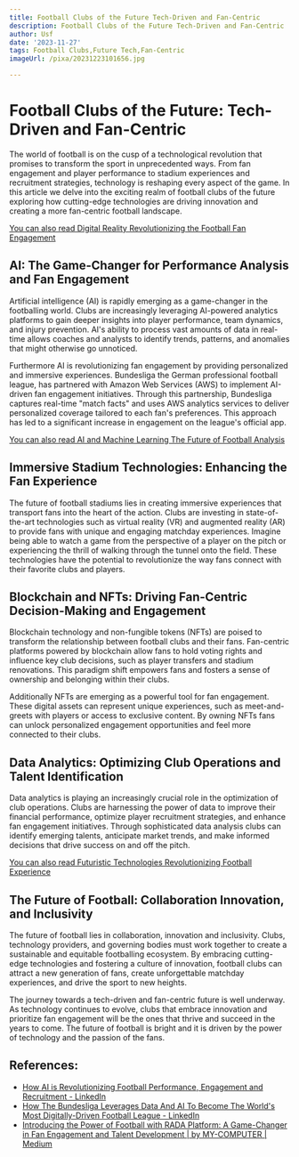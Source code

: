 ```yaml
---
title: Football Clubs of the Future Tech-Driven and Fan-Centric
description: Football Clubs of the Future Tech-Driven and Fan-Centric
author: Usf
date: '2023-11-27'
tags: Football Clubs,Future Tech,Fan-Centric
imageUrl: /pixa/20231223101656.jpg

---
```

# Football Clubs of the Future: Tech-Driven and Fan-Centric

The world of football is on the  cusp of a  technological revolution that promises to transform the sport in  unprecedented ways. From fan engagement and player performance to  stadium experiences and recruitment strategies, technology is reshaping every  aspect of the game. In this article we delve into the exciting realm of football clubs of the future exploring how cutting-edge technologies are driving innovation and  creating a more fan-centric football landscape.

[You can also read Digital Reality Revolutionizing the Football Fan Engagement](Digital%20Reality%20Revolutionizing%20the%20Football%20Fan%20Engagement)


##  AI: The Game-Changer  for Performance  Analysis and Fan Engagement

Artificial intelligence (AI) is rapidly  emerging as a game-changer in  the  footballing world.  Clubs are increasingly leveraging AI-powered analytics platforms to gain deeper insights into player performance, team dynamics, and injury prevention. AI's ability to process vast amounts of  data in real-time allows coaches and analysts to identify trends, patterns, and anomalies  that might otherwise go unnoticed.

Furthermore AI is revolutionizing  fan engagement by providing personalized and immersive experiences. Bundesliga the German professional football league, has partnered with Amazon Web Services (AWS) to implement AI-driven fan  engagement initiatives. Through this partnership, Bundesliga captures real-time "match facts" and uses AWS analytics services to deliver personalized coverage  tailored to each fan's preferences. This approach  has led to a significant increase in engagement on the league's  official app.

[You can also  read AI and Machine Learning The Future of Football Analysis](AI%20and%20Machine%20Learning%20The%20Future%20of%20Football%20Analysis)


## Immersive Stadium Technologies: Enhancing  the Fan Experience

The future of football stadiums lies in creating immersive experiences that transport fans into the heart of the  action. Clubs are  investing  in state-of-the-art technologies such as virtual  reality (VR) and augmented  reality (AR) to provide  fans with  unique and engaging matchday experiences. Imagine being able  to watch  a game from the perspective of a player on  the pitch or experiencing the thrill of walking through  the tunnel onto  the field. These technologies have the potential to revolutionize the way fans connect with their favorite  clubs and players.

## Blockchain and NFTs: Driving Fan-Centric Decision-Making and Engagement

Blockchain technology and non-fungible tokens (NFTs) are poised to transform the relationship between football clubs and their fans. Fan-centric platforms  powered  by blockchain allow fans to hold voting rights and influence key club decisions, such as player transfers and stadium renovations. This paradigm shift empowers fans  and fosters a sense of ownership and belonging within their clubs.

Additionally NFTs are emerging as a powerful tool for fan engagement. These digital assets  can represent unique experiences, such as meet-and-greets with players  or access to exclusive content. By owning NFTs fans can unlock personalized engagement  opportunities and feel more connected to their clubs.

## Data Analytics: Optimizing Club Operations and Talent Identification

Data analytics is playing an increasingly crucial role  in the optimization of club operations.  Clubs are harnessing the power  of data to improve their financial performance, optimize  player recruitment strategies,  and enhance fan engagement initiatives. Through sophisticated data analysis clubs  can  identify emerging talents, anticipate market trends, and make  informed decisions that drive success on and off the pitch.

[You can also read Futuristic Technologies Revolutionizing  Football Experience](Futuristic%20Technologies%20Revolutionizing%20Football%20Experience)


## The Future of Football: Collaboration Innovation, and Inclusivity

The future of football  lies in collaboration, innovation and inclusivity. Clubs,  technology providers, and governing bodies must work  together to create a sustainable and equitable footballing  ecosystem. By embracing cutting-edge technologies  and fostering a culture of innovation, football clubs can attract a new generation of fans, create unforgettable matchday experiences, and drive the sport to new heights.

The journey towards a tech-driven and fan-centric future is well underway. As  technology continues to evolve, clubs that embrace  innovation and prioritize  fan engagement will  be the ones that thrive and succeed in the years to come. The future of football is bright and  it is  driven by the power of  technology and the passion of the fans.

## References:
- [How AI is Revolutionizing Football Performance, Engagement and Recruitment - LinkedIn](https://www.linkedin.com/pulse/how-ai-revolutionizing-football-performance-giovanni-sisinna)
- [How The Bundesliga Leverages Data And AI To Become The World's Most Digitally-Driven Football League - LinkedIn](https://www.linkedin.com/pulse/how-bundesliga-leverages-data-ai-become-worlds-most-football-marr)
- [Introducing the Power of Football with RADA Platform: A Game-Changer in Fan Engagement and Talent Development | by MY-COMPUTER | Medium](https://medium.com/@MY-COMPUTER/introducing-the-power-of-football-with-rada-platform-a-game-changer-in-fan-engagement-and-talent-7d0ec3fcbe70)

